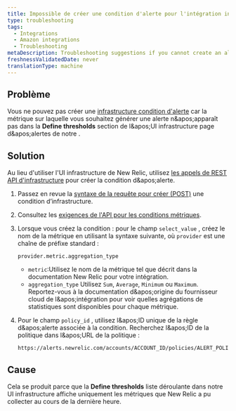 ```yaml
---
title: Impossible de créer une condition d'alerte pour l'intégration infrastructure
type: troubleshooting
tags:
  - Integrations
  - Amazon integrations
  - Troubleshooting
metaDescription: Troubleshooting suggestions if you cannot create an alert condition for your New Relic infrastructure integration.
freshnessValidatedDate: never
translationType: machine
---
```


## Problème

Vous ne pouvez pas créer une [infrastructure condition d&apos;alerte](/docs/infrastructure/new-relic-infrastructure/infrastructure-alert-conditions/infrastructure-alerts-add-edit-or-view-host-alert-information) car la métrique sur laquelle vous souhaitez générer une alerte n&amp;apos;apparaît pas dans la <DNT>**Define thresholds**</DNT> section de l&amp;apos;UI infrastructure page d&amp;apos;alertes de notre .

## Solution

Au lieu d&apos;utiliser l&apos;UI infrastructure de New Relic, utilisez [les appels de REST API d&apos;infrastructure](/docs/infrastructure/new-relic-infrastructure/infrastructure-alert-conditions/rest-api-calls-new-relic-infrastructure-alerts) pour créer la condition d&amp;apos;alerte.

1. Passez en revue la [syntaxe de la requête pour créer (POST)](/docs/infrastructure/new-relic-infrastructure/infrastructure-alert-conditions/rest-api-calls-new-relic-infrastructure-alerts#post-conditions) une condition d’infrastructure.

2. Consultez les [exigences de l&apos;API pour les conditions métriques](/docs/infrastructure/new-relic-infrastructure/infrastructure-alert-conditions/rest-api-calls-new-relic-infrastructure-alerts#metric-api).

3. Lorsque vous créez la condition : pour le champ `select_value` , créez le nom de la métrique en utilisant la syntaxe suivante, où `provider` est une chaîne de préfixe standard :

   ```
   provider.metric.aggregation_type
   ```

   * `metric`:Utilisez le nom de la métrique tel que décrit dans la documentation New Relic pour votre intégration.
   * `aggregation_type` Utilisez `Sum`, `Average`, `Minimum` ou `Maximum`. Reportez-vous à la documentation d&amp;apos;origine du fournisseur cloud de l&amp;apos;intégration pour voir quelles agrégations de statistiques sont disponibles pour chaque métrique.

4. Pour le champ `policy_id` , utilisez l&amp;apos;ID unique de la règle d&amp;apos;alerte associée à la condition. Recherchez l&amp;apos;ID de la politique dans l&amp;apos;URL de la politique :

   ```
   https://alerts.newrelic.com/accounts/ACCOUNT_ID/policies/ALERT_POLICY_ID
   ```

## Cause

Cela se produit parce que la <DNT>**Define thresholds**</DNT> liste déroulante dans notre UI infrastructure affiche uniquement les métriques que New Relic a pu collecter au cours de la dernière heure.